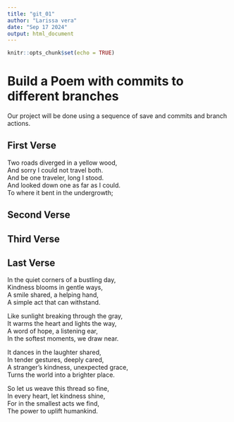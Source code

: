 ```yaml
---
title: "git_01"
author: "Larissa vera"
date: "Sep 17 2024"
output: html_document
---
```


```r
knitr::opts_chunk$set(echo = TRUE)
```
# Build a Poem with commits to different branches
Our project will be done using a sequence of save and commits and branch actions.
<!-- Do not modify or change any text in "!--" bracketed areas such as this --- these are instructions to
you, if you change any of this the git program will notice it and compromise your git merging strategy !-->

## First Verse 
<!--Put the first five lines of a poem by Lewis Carrol in this section!-->

Two roads diverged in a yellow wood,   
And sorry I could not travel both.  
And be one traveler, long I stood.  
And looked down one as far as I could.  
To where it bent in the undergrowth;  

## Second Verse
<!--Put the first five lines of a poem by Robert Frost here!-->

## Third Verse
<!--Put the first two verses of The Walrus and the Carpenter here!-->

## Last Verse
<!--Put a short poem you created using chatGPT of 20 to 30 lines,here!-->

In the quiet corners of a bustling day,    
Kindness blooms in gentle ways,   
A smile shared, a helping hand,   
A simple act that can withstand.     

Like sunlight breaking through the gray,   
It warms the heart and lights the way,   
A word of hope, a listening ear,   
In the softest moments, we draw near.   

It dances in the laughter shared,   
In tender gestures, deeply cared,   
A stranger’s kindness, unexpected grace,   
Turns the world into a brighter place.   

So let us weave this thread so fine,   
In every heart, let kindness shine,   
For in the smallest acts we find,   
The power to uplift humankind.   


